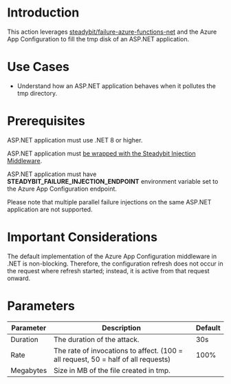 # Introduction

This action leverages [steadybit/failure-azure-functions-net](https://github.com/steadybit/failure-azure-functions-net) and the Azure App Configuration to fill the tmp disk of an ASP.NET application.

# Use Cases

- Understand how an ASP.NET application behaves when it pollutes the tmp directory.

# Prerequisites

ASP.NET application must use .NET 8 or higher.

ASP.NET application must [be wrapped with the Steadybit Injection Middleware](https://github.com/steadybit/failure-azure-functions-net).

ASP.NET application must have **STEADYBIT_FAILURE_INJECTION_ENDPOINT** environment variable set to the Azure App Configuration endpoint.

Please note that multiple parallel failure injections on the same ASP.NET application are not supported.

# Important Considerations

The default implementation of the Azure App Configuration middleware in .NET is non-blocking. Therefore, the configuration refresh
does not occur in the request where refresh started; instead, it is active from that request onward.

# Parameters

| Parameter | Description                                                                       | Default |
|-----------|-----------------------------------------------------------------------------------|---------|
| Duration  | The duration of the attack.                                                       | 30s     |
| Rate      | The rate of invocations to affect. (100 = all request, 50 = half of all requests) | 100%    |
| Megabytes | Size in MB of the file created in tmp.                                            |         |
